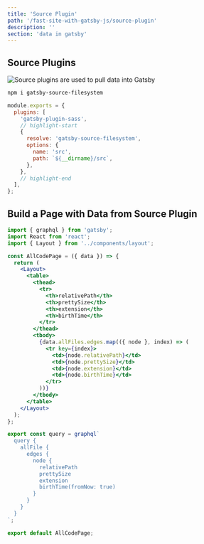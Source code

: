 ```yaml
---
title: 'Source Plugin'
path: '/fast-site-with-gatsby-js/source-plugin'
description: ''
section: 'data in gatsby'
---
```


## Source Plugins

![Source plugins are used to pull data into Gatsby](gatsbyjs-overview-highlight-source-plugin.png)

```bash
npm i gatsby-source-filesystem
```

```javascript fileName=gatsby-config.js
module.exports = {
  plugins: [
    'gatsby-plugin-sass',
    // highlight-start
    {
      resolve: 'gatsby-source-filesystem',
      options: {
        name: 'src',
        path: `${__dirname}/src`,
      },
    },
    // highlight-end
  ],
};
```

## Build a Page with Data from Source Plugin

```jsx fileName=src/pages/all-code.js
import { graphql } from 'gatsby';
import React from 'react';
import { Layout } from '../components/layout';

const AllCodePage = ({ data }) => {
  return (
    <Layout>
      <table>
        <thead>
          <tr>
            <th>relativePath</th>
            <th>prettySize</th>
            <th>extension</th>
            <th>birthTime</th>
          </tr>
        </thead>
        <tbody>
          {data.allFiles.edges.map(({ node }, index) => (
            <tr key={index}>
              <td>{node.relativePath}</td>
              <td>{node.prettySize}</td>
              <td>{node.extension}</td>
              <td>{node.birthTime}</td>
            </tr>
          ))}
        </tbody>
      </table>
    </Layout>
  );
};

export const query = graphql`
  query {
    allFile {
      edges {
        node {
          relativePath
          prettySize
          extension
          birthTime(fromNow: true)
        }
      }
    }
  }
`;

export default AllCodePage;
```
